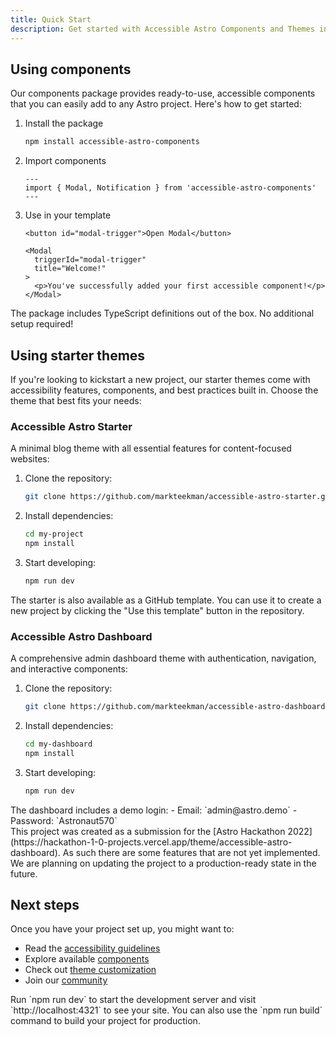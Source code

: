 ```yaml
---
title: Quick Start
description: Get started with Accessible Astro Components and Themes in minutes.
---
```



## Using components

Our components package provides ready-to-use, accessible components that you can easily add to any Astro project. Here's how to get started:

<Steps>

1. Install the package

    ```bash
    npm install accessible-astro-components
    ```

2. Import components

    ```astro
    ---
    import { Modal, Notification } from 'accessible-astro-components'
    ---
    ```

3. Use in your template

    ```astro
    <button id="modal-trigger">Open Modal</button>

    <Modal
      triggerId="modal-trigger"
      title="Welcome!"
    >
      <p>You've successfully added your first accessible component!</p>
    </Modal>
    ```

</Steps>

<Aside type="tip" title="TypeScript">
  The package includes TypeScript definitions out of the box. No additional setup required!
</Aside>

## Using starter themes

If you're looking to kickstart a new project, our starter themes come with accessibility features, components, and best practices built in. Choose the theme that best fits your needs:

### Accessible Astro Starter

A minimal blog theme with all essential features for content-focused websites:

<Steps>

1. Clone the repository:
    ```bash
    git clone https://github.com/markteekman/accessible-astro-starter.git my-project
    ```

2. Install dependencies:
    ```bash
    cd my-project
    npm install
    ```

3. Start developing:
    ```bash
    npm run dev
    ```

</Steps>

<Aside type="tip" title="GitHub template">
  The starter is also available as a GitHub template. You can use it to create a new project by clicking the "Use this template" button in the repository.
</Aside>

### Accessible Astro Dashboard

A comprehensive admin dashboard theme with authentication, navigation, and interactive components:

<Steps>

1. Clone the repository:
    ```bash
    git clone https://github.com/markteekman/accessible-astro-dashboard.git my-dashboard
    ```

2. Install dependencies:
    ```bash
    cd my-dashboard
    npm install
    ```

3. Start developing:
    ```bash
    npm run dev
    ```

</Steps>

<Aside type="note" title="Authentication">
  The dashboard includes a demo login:
  - Email: `admin@astro.demo`
  - Password: `Astronaut570`
</Aside>

<Aside type="caution" title="Hackaton project">
  This project was created as a submission for the [Astro Hackathon 2022](https://hackathon-1-0-projects.vercel.app/theme/accessible-astro-dashboard). As such there are some features that are not yet implemented. We are planning on updating the project to a production-ready state in the future.
</Aside>

## Next steps

Once you have your project set up, you might want to:
- Read the [accessibility guidelines](/getting-started/accessibility)
- Explore available [components](/components/accordion)
- Check out [theme customization](/themes/accessible-astro-starter#customization)
- Join our [community](/getting-started/introduction#community)

<Aside type="tip" title="Development">
  Run `npm run dev` to start the development server and visit `http://localhost:4321` to see your site. You can also use the `npm run build` command to build your project for production.
</Aside>
